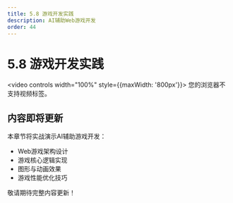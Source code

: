 ```yaml
---
title: 5.8 游戏开发实践
description: AI辅助Web游戏开发
order: 44
---
```


# 5.8 游戏开发实践

<video controls width="100%" style={{maxWidth: '800px'}}>
  <source src="https://minio.xiaofeng.show/ai-code/5.8.mp4" type="video/mp4" />
  您的浏览器不支持视频标签。
</video>

## 内容即将更新

本章节将实战演示AI辅助游戏开发：

- Web游戏架构设计
- 游戏核心逻辑实现
- 图形与动画效果
- 游戏性能优化技巧

敬请期待完整内容更新！ 